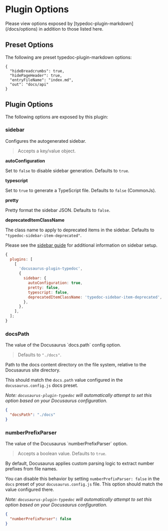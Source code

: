 
# Plugin Options

<Callout type="info">
  Please view options exposed by [typedoc-plugin-markdown](/docs/options) in
  addition to those listed here.
</Callout>

## Preset Options

The following are preset typedoc-plugin-markdown options:

```json"
{
  "hideBreadcrumbs": true,
  "hidePageHeader": true,
  "entryFileName": "index.md",
  "out": "docs/api"
}
```

## Plugin Options

The following options are exposed by this plugin:

### sidebar

<Callout emoji="💡">Configures the autogenerated sidebar.</Callout>

> Accepts a key/value object.

**autoConfiguration**

Set to `false` to disable sidebar generation. Defaults to `true`.

**typescript**

Set to `true` to generate a TypeScript file. Defaults to `false` (CommonJs).

**pretty**

Pretty format the sidebar JSON. Defaults to `false`.

**deprecatedItemClassName**

The class name to apply to deprecated items in the sidebar. Defaults to `"typedoc-sidebar-item-deprecated"`.

Please see the [sidebar guide](/plugins/docusaurus/guides/sidebar) for additional information on sidebar setup.

```js filename="docusaurus.config.js"
{
  plugins: [
    [
      'docusaurus-plugin-typedoc',
      {
        sidebar: {
          autoConfiguration: true,
          pretty: false,
          typescript: false,
          deprecatedItemClassName: 'typedoc-sidebar-item-deprecated',
        },
      },
    ],
  ];
}
```

### docsPath

<Callout emoji="💡">
  The value of the Docusaurus `docs.path` config option.
</Callout>

> Defaults to `"./docs"`.

Path to the docs content directory on the file system, relative to the Docusaurus site directory.

This should match the `docs.path` value configured in the `docusaurus.config.js` docs preset.

_Note: `docusaurus-plugin-typedoc` will automatically attempt to set this option based on your Docusaurus configuration._

```json filename="typedoc.json"
{
  "docsPath": "./docs"
}
```

### numberPrefixParser

<Callout emoji="💡">
  The value of the Docusaurus `numberPrefixParser` option.
</Callout>

> Accepts a boolean value. Defaults to `true`.

By default, Docusaurus applies custom parsing logic to extract number prefixes from file names.

You can disable this behavior by setting `numberPrefixParser: false` in the `docs` preset of your `docusaurus.config.js` file.
This option should match the value configured there.

_Note: `docusaurus-plugin-typedoc` will automatically attempt to set this option based on your Docusaurus configuration._

```json filename="typedoc.json"
{
  "numberPrefixParser": false
}
```
